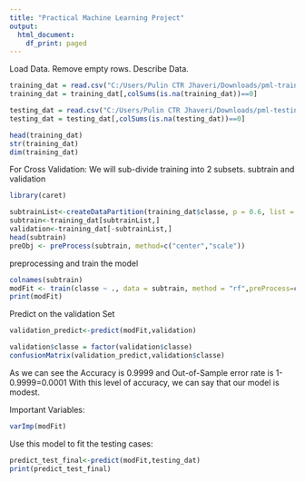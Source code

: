 ---
title: "Practical Machine Learning Project"
output:
  html_document:
    df_print: paged
---

Load Data. Remove empty rows. Describe Data.
```{r}

training_dat = read.csv("C:/Users/Pulin CTR Jhaveri/Downloads/pml-training.csv", na.strings=c("NA","","#DIV/0!"))
training_dat = training_dat[,colSums(is.na(training_dat))==0]  

testing_dat = read.csv("C:/Users/Pulin CTR Jhaveri/Downloads/pml-testing.csv", na.strings=c("NA","","#DIV/0!"))
testing_dat = testing_dat[,colSums(is.na(testing_dat))==0]  

head(training_dat)
str(training_dat)
dim(training_dat)


```


For Cross Validation: We will sub-divide training into 2 subsets. subtrain and validation
```{r}

library(caret)

subtrainList<-createDataPartition(training_dat$classe, p = 0.6, list = FALSE)
subtrain<-training_dat[subtrainList,]
validation<-training_dat[-subtrainList,]
head(subtrain)
preObj <- preProcess(subtrain, method=c("center","scale"))

```

preprocessing and train the model
```{r}
colnames(subtrain)
modFit <- train(classe ~ ., data = subtrain, method = "rf",preProcess=c("center","scale"))
print(modFit)


```

Predict on the validation Set
```{r}
validation_predict<-predict(modFit,validation)

validation$classe = factor(validation$classe)
confusionMatrix(validation_predict,validation$classe)

```

As we can see the Accuracy is 0.9999 and Out-of-Sample error rate is 1-0.9999=0.0001
With this level of accuracy, we can say that our model is modest.

Important Variables:
```{r}
varImp(modFit)

```

Use this model to fit the testing cases:
```{r}
predict_test_final<-predict(modFit,testing_dat)
print(predict_test_final)
```